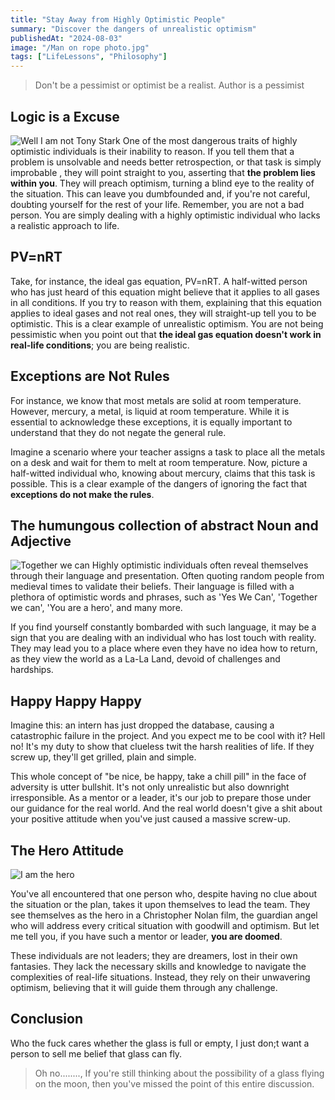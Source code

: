 ```yaml
---
title: "Stay Away from Highly Optimistic People"
summary: "Discover the dangers of unrealistic optimism"
publishedAt: "2024-08-03" 
image: "/Man on rope photo.jpg"
tags: ["LifeLessons", "Philosophy"]
---
```


> Don't be a pessimist or optimist be a realist.
> Author is a pessimist

## Logic is a Excuse

![Well I am not Tony Stark](/tony-stark-build.gif)
One of the most dangerous traits of highly optimistic individuals is their inability to reason. If you tell them that a problem is unsolvable and needs better retrospection, or that task is simply improbable , they will point straight to you, asserting that **the problem lies within you**. They will preach optimism, turning a blind eye to the reality of the situation. This can leave you dumbfounded and, if you're not careful, doubting yourself for the rest of your life. Remember, you are not a bad person. You are simply dealing with a highly optimistic individual who lacks a realistic approach to life.

## PV=nRT

Take, for instance, the ideal gas equation, PV=nRT. A half-witted person who has just heard of this equation might believe that it applies to all gases in all conditions. If you try to reason with them, explaining that this equation applies to ideal gases and not real ones, they will straight-up tell you to be optimistic. This is a clear example of unrealistic optimism. You are not being pessimistic when you point out that **the ideal gas equation doesn't work in real-life conditions**; you are being realistic.

## Exceptions are Not Rules

For instance, we know that most metals are solid at room temperature. However, mercury, a metal, is liquid at room temperature. While it is essential to acknowledge these exceptions, it is equally important to understand that they do not negate the general rule.

Imagine a scenario where your teacher assigns a task to place all the metals on a desk and wait for them to melt at room temperature. Now, picture a half-witted individual who, knowing about mercury, claims that this task is possible. This is a clear example of the dangers of ignoring the fact that **exceptions do not make the rules**.

## The humungous collection of abstract Noun and Adjective

![Together we can](/together-we-can.gif)
Highly optimistic individuals often reveal themselves through their language and presentation. Often quoting random people from medieval times to validate their beliefs. Their language is filled with a plethora of optimistic words and phrases, such as 'Yes We Can', 'Together we can', 'You are a hero', and many more.

If you find yourself constantly bombarded with such language, it may be a sign that you are dealing with an individual who has lost touch with reality. They may lead you to a place where even they have no idea how to return, as they view the world as a La-La Land, devoid of challenges and hardships.

## Happy Happy Happy

Imagine this: an intern has just dropped the database, causing a catastrophic failure in the project. And you expect me to be cool with it? Hell no! It's my duty to show that clueless twit the harsh realities of life. If they screw up, they'll get grilled, plain and simple.

This whole concept of "be nice, be happy, take a chill pill" in the face of adversity is utter bullshit. It's not only unrealistic but also downright irresponsible. As a mentor or a leader, it's our job to prepare those under our guidance for the real world. And the real world doesn't give a shit about your positive attitude when you've just caused a massive screw-up.

## The Hero Attitude

![I am the hero](/voldermot-quote.gif)

You've all encountered that one person who, despite having no clue about the situation or the plan, takes it upon themselves to lead the team. They see themselves as the hero in a Christopher Nolan film, the guardian angel who will address every critical situation with goodwill and optimism. But let me tell you, if you have such a mentor or leader, **you are doomed**.

These individuals are not leaders; they are dreamers, lost in their own fantasies. They lack the necessary skills and knowledge to navigate the complexities of real-life situations. Instead, they rely on their unwavering optimism, believing that it will guide them through any challenge.

## Conclusion

Who the fuck cares whether the glass is full or empty, I just don;t want a person to sell me belief that glass can fly.

> Oh no........, If you're still thinking about the possibility of a glass flying on the moon, then you've missed the point of this entire discussion.
